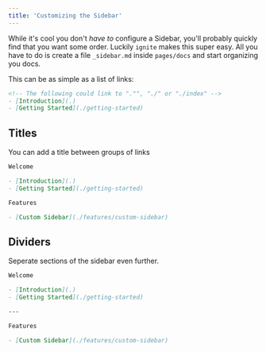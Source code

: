 ```yaml
---
title: 'Customizing the Sidebar'
---
```


While it's cool you don't *have to* configure a Sidebar, you'll probably quickly find that you want some order.
Luckily `ignite` makes this super easy.
All you have to do is create a file `_sidebar.md` inside `pages/docs` and start organizing you docs.

This can be as simple as a list of links:

```md
<!-- The following could link to "."", "./" or "./index" -->
- [Introduction](.)
- [Getting Started](./getting-started)
```

## Titles

You can add a title between groups of links

```md
Welcome

- [Introduction](.) 
- [Getting Started](./getting-started)

Features

- [Custom Sidebar](./features/custom-sidebar)
```

## Dividers

Seperate sections of the sidebar even further.

```md
Welcome

- [Introduction](.)
- [Getting Started](./getting-started)

--- 

Features

- [Custom Sidebar](./features/custom-sidebar)
```